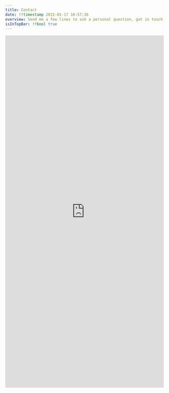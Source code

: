 ```yaml
---
title: Contact
date: !!timestamp 2015-01-17 16:57:36
overview: Send me a few lines to ask a personal question, get in touch or to share a thought with me
isInTopBar: !!bool true
---
```

<iframe src="https://docs.google.com/forms/d/18KPF5kLhoLVebSuV3M4khpfddubrVdTXMIOI0MVkfyg/viewform?embedded=true" width="100%" height="1120" frameBorder="0" marginHeight="0" marginWidth="0">Loading...</iframe>

<style dangerouslySetInnerHTML={{__html: `
  main h1[itemprop="name"] {
    position:absolute;
    left:-10000px;
    top:auto;
    width:1px;
    height:1px;
    overflow:hidden;
  }
`}}/>